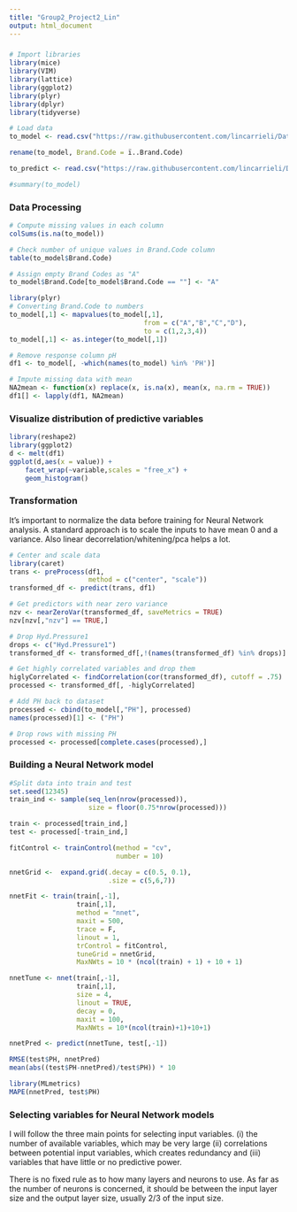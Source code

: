```yaml
---
title: "Group2_Project2_Lin"
output: html_document
---
```


### 

```r
# Import libraries
library(mice)
library(VIM)
library(lattice)
library(ggplot2)
library(plyr)
library(dplyr)
library(tidyverse)
```

```r
# Load data
to_model <- read.csv("https://raw.githubusercontent.com/lincarrieli/Data624/main/StudentData%20-%20TO%20MODEL.csv")

rename(to_model, Brand.Code = ï..Brand.Code)

to_predict <- read.csv("https://raw.githubusercontent.com/lincarrieli/Data624/main/StudentEvaluation-%20TO%20PREDICT.csv")
```


```r
#summary(to_model)
```


### Data Processing
```r
# Compute missing values in each column
colSums(is.na(to_model))

# Check number of unique values in Brand.Code column
table(to_model$Brand.Code)
```


```r
# Assign empty Brand Codes as "A"
to_model$Brand.Code[to_model$Brand.Code == ""] <- "A"
```

```r
library(plyr)
# Converting Brand.Code to numbers
to_model[,1] <- mapvalues(to_model[,1],
                                  from = c("A","B","C","D"),
                                  to = c(1,2,3,4))
to_model[,1] <- as.integer(to_model[,1])
```

```r
# Remove response column pH
df1 <- to_model[, -which(names(to_model) %in% 'PH')]
```

```r
# Impute missing data with mean
NA2mean <- function(x) replace(x, is.na(x), mean(x, na.rm = TRUE))
df1[] <- lapply(df1, NA2mean)
```


### Visualize distribution of predictive variables
```r
library(reshape2)
library(ggplot2)
d <- melt(df1)
ggplot(d,aes(x = value)) + 
    facet_wrap(~variable,scales = "free_x") + 
    geom_histogram()
```

### Transformation
It's important to normalize the data before training for Neural Network analysis.
A standard approach is to scale the inputs to have mean 0 and a variance. Also linear decorrelation/whitening/pca helps a lot.

```r
# Center and scale data
library(caret)
trans <- preProcess(df1,
                    method = c("center", "scale"))
transformed_df <- predict(trans, df1)

# Get predictors with near zero variance
nzv <- nearZeroVar(transformed_df, saveMetrics = TRUE)
nzv[nzv[,"nzv"] == TRUE,]
```

```r
# Drop Hyd.Pressure1
drops <- c("Hyd.Pressure1")
transformed_df <- transformed_df[,!(names(transformed_df) %in% drops)]
```


```r
# Get highly correlated variables and drop them
higlyCorrelated <- findCorrelation(cor(transformed_df), cutoff = .75)
processed <- transformed_df[, -higlyCorrelated]
```

```r
# Add PH back to dataset
processed <- cbind(to_model[,"PH"], processed)
names(processed)[1] <- ("PH")
```

```r
# Drop rows with missing PH
processed <- processed[complete.cases(processed),]
```

### Building a Neural Network model
```r
#Split data into train and test
set.seed(12345)
train_ind <- sample(seq_len(nrow(processed)),
                    size = floor(0.75*nrow(processed)))

train <- processed[train_ind,]
test <- processed[-train_ind,]
```


```r
fitControl <- trainControl(method = "cv", 
                           number = 10)

nnetGrid <-  expand.grid(.decay = c(0.5, 0.1),                          
                         .size = c(5,6,7))

nnetFit <- train(train[,-1],
                 train[,1],
                 method = "nnet",
                 maxit = 500,
                 trace = F,
                 linout = 1,
                 trControl = fitControl,
                 tuneGrid = nnetGrid,
                 MaxNWts = 10 * (ncol(train) + 1) + 10 + 1)
```


```r
nnetTune <- nnet(train[,-1],
                 train[,1],
                 size = 4,
                 linout = TRUE,
                 decay = 0,
                 maxit = 100,
                 MaxNWts = 10*(ncol(train)+1)+10+1) 
```

```r
nnetPred <- predict(nnetTune, test[,-1])
```


```r
RMSE(test$PH, nnetPred)
mean(abs((test$PH-nnetPred)/test$PH)) * 10
```

```r
library(MLmetrics)
MAPE(nnetPred, test$PH)
```



### Selecting variables for Neural Network models
I will follow the three main points for selecting input variables.
(i) the number of available variables, which may be very large
(ii) correlations between potential input variables, which creates redundancy and
(iii) variables that have little or no predictive power.


There is no fixed rule as to how many layers and neurons to use. As far as the number of neurons is concerned, it should be between the input layer size and the output layer size, usually 2/3 of the input size.








